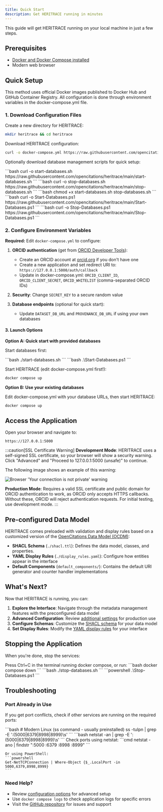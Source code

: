 ```yaml
---
title: Quick Start
description: Get HERITRACE running in minutes
---
```



This guide will get HERITRACE running on your local machine in just a few steps.

## Prerequisites

- <a href="https://docs.docker.com/get-docker/" target="_blank" rel="noopener noreferrer">Docker and Docker Compose installed</a>
- Modern web browser

## Quick Setup

This method uses official Docker images published to Docker Hub and GitHub Container Registry. All configuration is done through environment variables in the docker-compose.yml file.

### 1. Download Configuration Files

Create a new directory for HERITRACE:
```bash
mkdir heritrace && cd heritrace
```

Download HERITRACE configuration:
```bash
curl -o docker-compose.yml https://raw.githubusercontent.com/opencitations/heritrace/main/docker-compose.yml
```

Optionally download database management scripts for quick setup:

<Tabs>
  <TabItem label="Linux/MacOS">
    ```bash
    curl -o start-databases.sh https://raw.githubusercontent.com/opencitations/heritrace/main/start-databases.sh
    ```
    ```bash
    curl -o stop-databases.sh https://raw.githubusercontent.com/opencitations/heritrace/main/stop-databases.sh
    ```
    ```bash
    chmod +x start-databases.sh stop-databases.sh
    ```
  </TabItem>
  <TabItem label="Windows">
    ```bash
    curl -o Start-Databases.ps1 https://raw.githubusercontent.com/opencitations/heritrace/main/Start-Databases.ps1
    ```
    ```bash
    curl -o Stop-Databases.ps1 https://raw.githubusercontent.com/opencitations/heritrace/main/Stop-Databases.ps1
    ```
  </TabItem>
</Tabs>

### 2. Configure Environment Variables

**Required:** Edit `docker-compose.yml` to configure:

1. **ORCID authentication** (get from [ORCID Developer Tools](https://orcid.org/developer-tools)):
   - Create an ORCID account at <a href="https://orcid.org/register" target="_blank" rel="noopener noreferrer">orcid.org</a> if you don't have one
   - Create a new application and set redirect URI to: `https://127.0.0.1:5000/auth/callback`
   - Update in docker-compose.yml: `ORCID_CLIENT_ID`, `ORCID_CLIENT_SECRET`, `ORCID_WHITELIST` (comma-separated ORCID IDs)

2. **Security**: Change `SECRET_KEY` to a secure random value

3. **Database endpoints** (optional for quick start):
   - Update `DATASET_DB_URL` and `PROVENANCE_DB_URL` if using your own databases

#### 3. Launch Options

**Option A: Quick start with provided databases**

Start databases first:

<Tabs>
  <TabItem label="Linux/MacOS">
    ```bash
    ./start-databases.sh
    ```
  </TabItem>
  <TabItem label="Windows">
    ```bash
    .\Start-Databases.ps1
    ```
  </TabItem>
</Tabs>

Start HERITRACE (edit docker-compose.yml first!):
```bash
docker compose up
```

**Option B: Use your existing databases**

Edit docker-compose.yml with your database URLs, then start HERITRACE:
```bash
docker compose up
```


## Access the Application

Open your browser and navigate to:

```
https://127.0.0.1:5000
```

:::caution[SSL Certificate Warning]
**Development Mode**: HERITRACE uses a self-signed SSL certificate, so your browser will show a security warning. Click "Advanced" and "Proceed to 127.0.0.1:5000 (unsafe)" to continue.

The following image shows an example of this warning:

![Browser 'Your connection is not private' warning](../../../assets/connection_not_private.png)

**Production Mode**: Requires a valid SSL certificate and public domain for ORCID authentication to work, as ORCID only accepts HTTPS callbacks. Without these, ORCID will reject authentication requests. For initial testing, use development mode.
:::

## Pre-configured Data Model

HERITRACE comes preloaded with validation and display rules based on a customized version of the <a href="https://doi.org/10.1007/978-3-030-62466-8_28" target="_blank" rel="noopener noreferrer">OpenCitations Data Model (OCDM)</a>:

- **SHACL Schema** (`./shacl.ttl`): Defines the data model, classes, and properties.
- **YAML Display Rules** (`./display_rules.yaml`): Configure how entities appear in the interface
- **Default Components** (`default_components/`): Contains the default URI generator and counter handler implementations

## What's Next?

Now that HERITRACE is running, you can:

1. **Explore the Interface**: Navigate through the metadata management features with the preconfigured data model
2. **Advanced Configuration**: Review [additional settings](/heritrace/configuration/app-settings/) for production use
3. **Configure Schemas**: Customize the [SHACL schema](/heritrace/configuration/shacl/) for your data model
4. **Set Display Rules**: Modify the [YAML display rules](/heritrace/configuration/display-rules/) for your interface

## Stopping the Application

When you're done, stop the services:

<Tabs>
  <TabItem label="Stop Application">
    Press Ctrl+C in the terminal running docker compose, or run:
    ```bash
    docker compose down
    ```
  </TabItem>
  <TabItem label="Stop Databases">
    <Tabs>
      <TabItem label="Linux/MacOS">
        ```bash
        ./stop-databases.sh
        ```
      </TabItem>
      <TabItem label="Windows">
        ```powershell
        .\Stop-Databases.ps1
        ```
      </TabItem>
    </Tabs>
  </TabItem>
</Tabs>

## Troubleshooting

### Port Already in Use
If you get port conflicts, check if other services are running on the required ports:

<Tabs>
  <TabItem label="Linux">
    ```bash
    # Modern Linux (ss command - usually preinstalled)
    ss -tulpn | grep -E ':(5000|6379|8998|8999)\s'
    ```
  </TabItem>
  <TabItem label="macOS">
    ```bash
    netstat -an | grep -E ':(5000|6379|8998|8999)\s'
    ```
  </TabItem>
  <TabItem label="Windows">
    Check ports using netstat:
    ```cmd
    netstat -ano | findstr ":5000 :6379 :8998 :8999"
    ```
    
    Or using PowerShell:
    ```powershell
    Get-NetTCPConnection | Where-Object {$_.LocalPort -in 5000,6379,8998,8999}
    ```
  </TabItem>
</Tabs>

### Need Help?
- Review [configuration options](/heritrace/configuration/app-settings/) for advanced setup
- Use `docker compose logs` to check application logs for specific errors
- Visit the <a href="https://github.com/opencitations/heritrace" target="_blank" rel="noopener noreferrer">GitHub repository</a> for issues and support